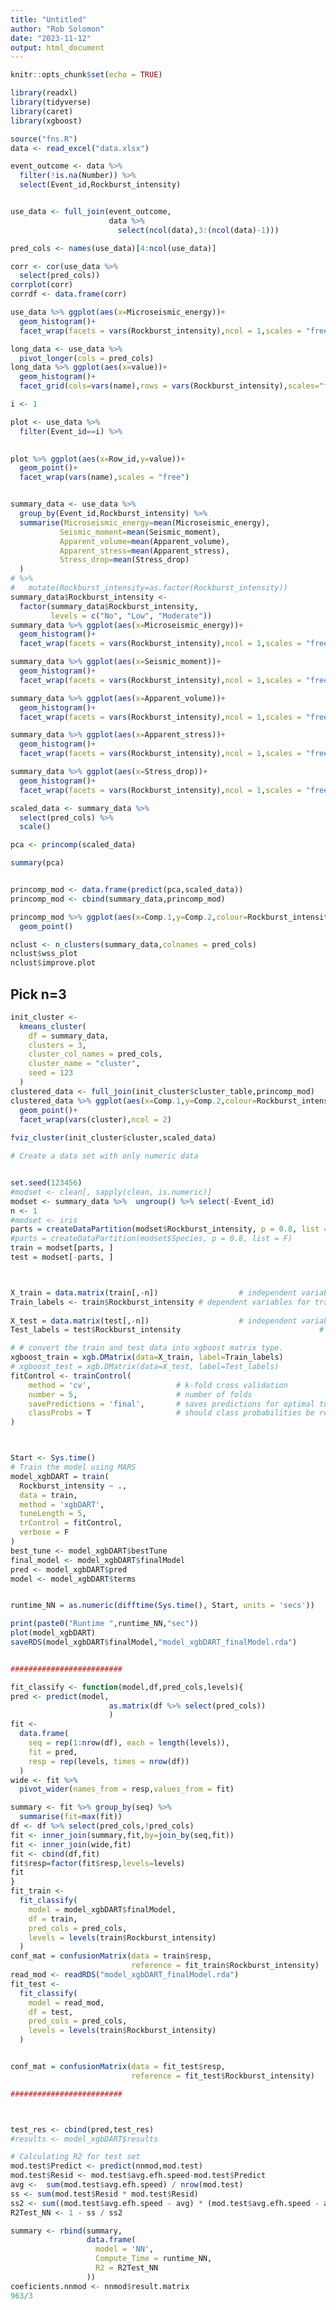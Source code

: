 ```yaml
---
title: "Untitled"
author: "Rob Solomon"
date: "2023-11-12"
output: html_document
---
```


```r
knitr::opts_chunk$set(echo = TRUE)
```
```r
library(readxl)
library(tidyverse)
library(caret)
library(xgboost)
```


```r
source("fns.R")
data <- read_excel("data.xlsx")

event_outcome <- data %>% 
  filter(!is.na(Number)) %>% 
  select(Event_id,Rockburst_intensity)


use_data <- full_join(event_outcome, 
                      data %>%
                        select(ncol(data),3:(ncol(data)-1)))

pred_cols <- names(use_data)[4:ncol(use_data)]
```

```r
corr <- cor(use_data %>% 
  select(pred_cols))
corrplot(corr)
corrdf <- data.frame(corr)
```

```r
use_data %>% ggplot(aes(x=Microseismic_energy))+
  geom_histogram()+
  facet_wrap(facets = vars(Rockburst_intensity),ncol = 1,scales = "free_y")
```


```r
long_data <- use_data %>% 
  pivot_longer(cols = pred_cols)
long_data %>% ggplot(aes(x=value))+
  geom_histogram()+
  facet_grid(cols=vars(name),rows = vars(Rockburst_intensity),scales="free")
```

```r
i <- 1

plot <- use_data %>% 
  filter(Event_id==i) %>% 
  

plot %>% ggplot(aes(x=Row_id,y=value))+
  geom_point()+
  facet_wrap(vars(name),scales = "free")
```
```r

```


```r
summary_data <- use_data %>% 
  group_by(Event_id,Rockburst_intensity) %>% 
  summarise(Microseismic_energy=mean(Microseismic_energy),
           Seismic_moment=mean(Seismic_moment),
           Apparent_volume=mean(Apparent_volume),
           Apparent_stress=mean(Apparent_stress),
           Stress_drop=mean(Stress_drop)
  ) 
# %>% 
#   mutate(Rockburst_intensity=as.factor(Rockburst_intensity))
summary_data$Rockburst_intensity <-
  factor(summary_data$Rockburst_intensity,
         levels = c("No", "Low", "Moderate"))
summary_data %>% ggplot(aes(x=Microseismic_energy))+
  geom_histogram()+
  facet_wrap(facets = vars(Rockburst_intensity),ncol = 1,scales = "free_y")
```
```r
summary_data %>% ggplot(aes(x=Seismic_moment))+
  geom_histogram()+
  facet_wrap(facets = vars(Rockburst_intensity),ncol = 1,scales = "free_y")
```
```r

summary_data %>% ggplot(aes(x=Apparent_volume))+
  geom_histogram()+
  facet_wrap(facets = vars(Rockburst_intensity),ncol = 1,scales = "free_y")
```
```r

summary_data %>% ggplot(aes(x=Apparent_stress))+
  geom_histogram()+
  facet_wrap(facets = vars(Rockburst_intensity),ncol = 1,scales = "free_y")
```
```r

summary_data %>% ggplot(aes(x=Stress_drop))+
  geom_histogram()+
  facet_wrap(facets = vars(Rockburst_intensity),ncol = 1,scales = "free_y")
```
```r
scaled_data <- summary_data %>% 
  select(pred_cols) %>% 
  scale()

pca <- princomp(scaled_data)

summary(pca)


princomp_mod <- data.frame(predict(pca,scaled_data))
princomp_mod <- cbind(summary_data,princomp_mod)

princomp_mod %>% ggplot(aes(x=Comp.1,y=Comp.2,colour=Rockburst_intensity))+
  geom_point()

```
```r
nclust <- n_clusters(summary_data,colnames = pred_cols)
nclust$wss_plot
nclust$improve.plot

```

## Pick n=3

```r
init_cluster <-
  kmeans_cluster(
    df = summary_data,
    clusters = 3,
    cluster_col_names = pred_cols,
    cluster_name = "cluster",
    seed = 123
  )
clustered_data <- full_join(init_cluster$cluster_table,princomp_mod)
clustered_data %>% ggplot(aes(x=Comp.1,y=Comp.2,colour=Rockburst_intensity))+
  geom_point()+
  facet_wrap(vars(cluster),ncol = 2)
  
fviz_cluster(init_cluster$cluster,scaled_data)
```

```r
# Create a data set with only numeric data


set.seed(123456)
#modset <- clean[, sapply(clean, is.numeric)]
modset <- summary_data %>%  ungroup() %>% select(-Event_id)
n <- 1
#modset <- iris
parts = createDataPartition(modset$Rockburst_intensity, p = 0.8, list = F)
#parts = createDataPartition(modset$Species, p = 0.8, list = F)
train = modset[parts, ]
test = modset[-parts, ]



X_train = data.matrix(train[,-n])                  # independent variables for train
Train_labels <- train$Rockburst_intensity # dependent variables for train
                            
X_test = data.matrix(test[,-n])                    # independent variables for test
Test_labels = test$Rockburst_intensity                               # dependent variables for test

# # convert the train and test data into xgboost matrix type.
xgboost_train = xgb.DMatrix(data=X_train, label=Train_labels)
# xgboost_test = xgb.DMatrix(data=X_test, label=Test_labels)
fitControl <- trainControl(
    method = 'cv',                   # k-fold cross validation
    number = 5,                      # number of folds
    savePredictions = 'final',       # saves predictions for optimal tuning parameter
    classProbs = T                   # should class probabilities be returned
) 



Start <- Sys.time()
# Train the model using MARS
model_xgbDART = train(
  Rockburst_intensity ~ .,
  data = train,
  method = 'xgbDART',
  tuneLength = 5,
  trControl = fitControl,
  verbose = F
)
best_tune <- model_xgbDART$bestTune
final_model <- model_xgbDART$finalModel
pred <- model_xgbDART$pred
model <- model_xgbDART$terms


runtime_NN = as.numeric(difftime(Sys.time(), Start, units = 'secs'))

print(paste0("Runtime ",runtime_NN,"sec"))
plot(model_xgbDART)
saveRDS(model_xgbDART$finalModel,"model_xgbDART_finalModel.rda")


#########################

fit_classify <- function(model,df,pred_cols,levels){
pred <- predict(model,
                      as.matrix(df %>% select(pred_cols))
                      )
fit <-
  data.frame(
    seq = rep(1:nrow(df), each = length(levels)),
    fit = pred,
    resp = rep(levels, times = nrow(df))
  )
wide <- fit %>% 
  pivot_wider(names_from = resp,values_from = fit)

summary <- fit %>% group_by(seq) %>% 
  summarise(fit=max(fit))
df <- df %>% select(pred_cols,!pred_cols)
fit <- inner_join(summary,fit,by=join_by(seq,fit))
fit <- inner_join(wide,fit)
fit <- cbind(df,fit)
fit$resp=factor(fit$resp,levels=levels)
fit
}
fit_train <-
  fit_classify(
    model = model_xgbDART$finalModel,
    df = train,
    pred_cols = pred_cols,
    levels = levels(train$Rockburst_intensity)
  )
conf_mat = confusionMatrix(data = train$resp,
                           reference = fit_train$Rockburst_intensity)
read_mod <- readRDS("model_xgbDART_finalModel.rda")
fit_test <-
  fit_classify(
    model = read_mod,
    df = test,
    pred_cols = pred_cols,
    levels = levels(train$Rockburst_intensity)
  )


conf_mat = confusionMatrix(data = fit_test$resp,
                           reference = fit_test$Rockburst_intensity)

#########################



test_res <- cbind(pred,test_res)
#results <- model_xgbDART$results

# Calculating R2 for test set
mod.test$Predict <- predict(nnmod,mod.test)
mod.test$Resid <- mod.test$avg.efh.speed-mod.test$Predict
avg <-  sum(mod.test$avg.efh.speed) / nrow(mod.test)
ss <- sum(mod.test$Resid * mod.test$Resid)
ss2 <- sum((mod.test$avg.efh.speed - avg) * (mod.test$avg.efh.speed - avg))
R2Test_NN <- 1 - ss / ss2

summary <- rbind(summary,
                 data.frame(
                   model = 'NN',
                   Compute_Time = runtime_NN,
                   R2 = R2Test_NN
                 ))
coeficients.nnmod <- nnmod$result.matrix
963/3
```

